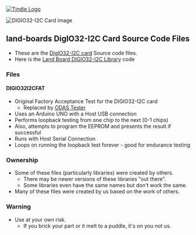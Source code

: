 <a href="https://www.tindie.com/products/9325/"><img src="http://land-boards.com/tindie/tindie-larges-v2.png" alt="Tindie Logo"></img></a> 

<img src="http://land-boards.com/blwiki/images/5/53/DIGIO32-I2C-P232-720px.jpg" alt="DIGIO32-I2C Card image"></img>

== land-boards DigIO32-I2C Card Source Code Files ==

* These are the [http://land-boards.com/blwiki/index.php?title=DIGIO32-I2C DigIO32-I2C card] Source code files.
* Here is the [https://github.com/douggilliland/lb-Arduino-Code/tree/master/libraries/LandBoards_DIGIO32_I2C Land Board DIGIO32-I2C Library] code

=== Files ===

==== DIGIO32I2CFAT ====

* Original Factory Acceptance Test for the DIGIO32-I2C card
** Replaced by [https://github.com/douggilliland/lb-Arduino-Code/tree/master/LBCards/ODAS ODAS Tester]
* Uses an Arduino UNO with a Host USB connection
* Performs loopback testing from one chip to the next (0-1 chips)
* Also, attempts to program the EEPROM and presents the result if successful
* Runs with Host Serial Connection
* Loops on running the loopback test forever - good for endurance testing

=== Ownership ===

* Some of these files (particularly libraries) were created by others.
** There may be newer versions of these libraries "out there".
** Some libraries even have the same names but don't work the same.
* Many of these files were created by us based on the work of others.

=== Warning ===

* Use at your own risk.
** If you brick your part or it melt to a puddle, it's on you not us.
